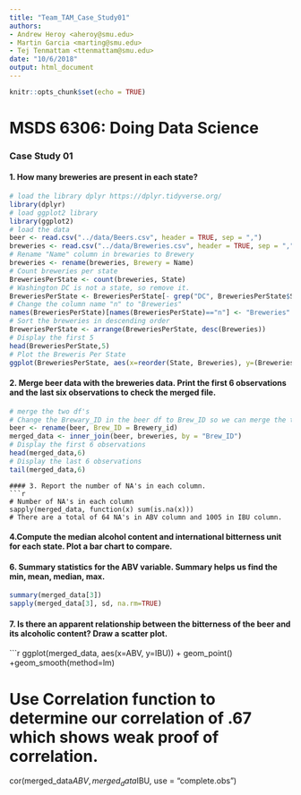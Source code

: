 ```yaml
---
title: "Team_TAM_Case_Study01"
authors: 
- Andrew Heroy <aheroy@smu.edu>
- Martin Garcia <marting@smu.edu>
- Tej Tenmattam <ttenmattam@smu.edu>
date: "10/6/2018"
output: html_document
---
```


```r
knitr::opts_chunk$set(echo = TRUE)
```
# MSDS 6306: Doing Data Science
### Case Study 01
#### 1. How many breweries are present in each state?
```r
# load the library dplyr https://dplyr.tidyverse.org/ 
library(dplyr)
# load ggplot2 library
library(ggplot2)
# load the data
beer <- read.csv("../data/Beers.csv", header = TRUE, sep = ",")
breweries <- read.csv("../data/Breweries.csv", header = TRUE, sep = ",")
# Rename "Name" column in brewaries to Brewery
breweries <- rename(breweries, Brewery = Name)
# Count breweries per state
BreweriesPerState <- count(breweries, State)
# Washington DC is not a state, so remove it.
BreweriesPerState <- BreweriesPerState[- grep("DC", BreweriesPerState$State), ]
# Change the column name "n" to "Breweries"
names(BreweriesPerState)[names(BreweriesPerState)=="n"] <- "Breweries"
# Sort the breweries in descending order
BreweriesPerState <- arrange(BreweriesPerState, desc(Breweries))
# Display the first 5 
head(BreweriesPerState,5)
# Plot the Breweris Per State
ggplot(BreweriesPerState, aes(x=reorder(State, Breweries), y=(Breweries))) + geom_bar(stat='identity') + coord_flip() + labs(title ="Breweries Per State", x = "State", y = "Number of Breweries")
```

#### 2. Merge beer data with the breweries data. Print the first 6 observations and the last six observations to check the merged file.
```r
# merge the two df's
# Change the Brewary_ID in the beer df to Brew_ID so we can merge the two df's by Brew_ID
beer <- rename(beer, Brew_ID = Brewery_id)
merged_data <- inner_join(beer, breweries, by = "Brew_ID")
# Display the first 6 observations 
head(merged_data,6)
# Display the last 6 observations
tail(merged_data,6)
```

 ```  
#### 3. Report the number of NA's in each column.
```r
# Number of NA's in each column
sapply(merged_data, function(x) sum(is.na(x)))
# There are a total of 64 NA's in ABV column and 1005 in IBU column.
```

#### 4.Compute the median alcohol content and international bitterness unit for each state. Plot a bar chart to compare.



#### 6. Summary statistics for the ABV variable. Summary helps us find the min, mean, median, max.
```r
summary(merged_data[3])
sapply(merged_data[3], sd, na.rm=TRUE)
```


#### 7. Is there an apparent relationship between the bitterness of the beer and its alcoholic content? Draw a scatter plot.

```r
ggplot(merged_data, aes(x=ABV, y=IBU)) + geom_point() +geom_smooth(method=lm)

# Use Correlation function to determine our correlation of .67 which shows weak proof of correlation.
cor(merged_data$ABV, merged_data$IBU, use = "complete.obs")
